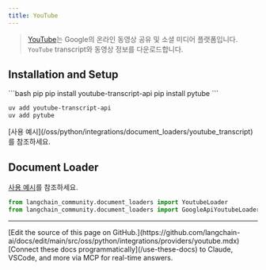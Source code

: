 ```yaml
---
title: YouTube
---
```


>[YouTube](https://www.youtube.com/)는 Google의 온라인 동영상 공유 및 소셜 미디어 플랫폼입니다.
> `YouTube` transcript와 동영상 정보를 다운로드합니다.

## Installation and Setup

<CodeGroup>
```bash pip
pip install youtube-transcript-api
pip install pytube
```

```bash uv
uv add youtube-transcript-api
uv add pytube
```
</CodeGroup>
[사용 예시](/oss/python/integrations/document_loaders/youtube_transcript)를 참조하세요.


## Document Loader

[사용 예시](/oss/python/integrations/document_loaders/youtube_transcript)를 참조하세요.

```python
from langchain_community.document_loaders import YoutubeLoader
from langchain_community.document_loaders import GoogleApiYoutubeLoader
```

---

<Callout icon="pen-to-square" iconType="regular">
    [Edit the source of this page on GitHub.](https://github.com/langchain-ai/docs/edit/main/src/oss/python/integrations/providers/youtube.mdx)
</Callout>
<Tip icon="terminal" iconType="regular">
    [Connect these docs programmatically](/use-these-docs) to Claude, VSCode, and more via MCP for    real-time answers.
</Tip>
